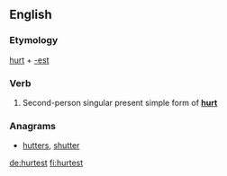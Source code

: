 ==English==

===Etymology===
[[hurt]] + [[-est]]

===Verb===
{{head|en|verb form}}

# {{label|en|archaic}} Second-person singular present simple form of '''[[hurt]]'''

===Anagrams===
* [[hutters#English|hutters]], [[shutter#English|shutter]]

[[de:hurtest]]
[[fi:hurtest]]